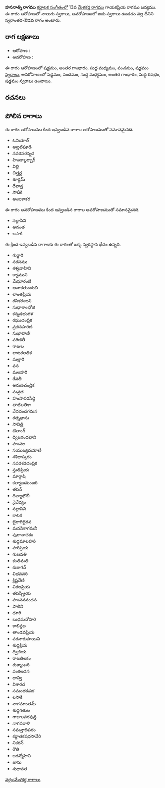 {{Infobox ragam
	| name          	= హసనాత్ని
	| synonym	    	= 
	| mela          	= 
	| chakra        	= 
	| janaka        	= 
	| type          	= స్వరాంతర-ఔడవ
	| arohanam      	= {{svaraC|S|G3|M1|P|S'}} 
	| avarohanam    	= {{svaraC|S'|P|M1|G3|R1|S}}
	| jeeva         	=
	| chhaya        	=
	| nyasa         	=
	| vishesha      	= 
	| equivalent  		= 
}}
{{కర్ణాటక సంగీత రాగాలు}}
'''హసనాత్ని రాగము''' [[కర్ణాటక సంగీతం]]లో 13వ [[మేళకర్త రాగము]] గాయకప్రియ రాగము జన్యము.  ఈ రాగం ఆరోహణలో నాలుగు స్వరాలు, అవరోహణంలో ఐదు స్వరాలు ఉండడం వల్ల దీనిని స్వరాంతర-ఔడవ రాగం అంటారు.


==రాగ లక్షణాలు==


* ఆరోహణ : {{svaraC|S|G3|M1|P|S'}} 
* అవరోహణ : {{svaraC|S'|P|M1|G3|R1|S}}

ఈ రాగం ఆరోహణంలో షడ్జమం, అంతర గాంధారం, సుద్ద మధ్యమం, పంచమం, షడ్జమం [[స్వరాలు]], అవరోహణంలో షడ్జమం, పంచమం, సుద్ద మధ్యమం, అంతర గాంధారం, సుద్ద రిషభం, షడ్జమం [[స్వరాలు]] ఉంటాయి.

==రచనలు==



==పోలిన రాగాలు==
ఈ రాగం ఆరోహణము కింద ఇవ్వబడిన రాగాల ఆరోహణముతో సమానమైనది.
* ఓవియాల్
* అట్లటిపూడి
* నవరసరన్నద
* హిండాల్దర్బార్
* విల్లి
* చిత్తర్ణ
* శూర్ణమ్
* దేవాన్త
* సౌదీకి
* అంబకాకర

ఈ రాగం అవరోహణము కింద ఇవ్వబడిన రాగాల అవరోహణముతో సమానమైనది.
* సల్లాసిని
* అనంత
* లసాకి

ఈ క్రింద ఇవ్వబడిన రాగాలకు ఈ రాగంతో ఒక్క స్వరస్థాన భేదం ఉన్నది.
* గుర్జారి
* నరసము
* శశ్వవాహిని
* క్యాముని
* మేఘారంజీ
* అనాకతుందుబి
* లాంతప్రియ
* రసికరంజని
* సుధాకాంభోజి
* కన్నడభంగళ
* రఘుచంద్రిక
* వ్రజినహరిణి
* సుఖావాణి
* పరిణితీ
* గాజుల
* లాటరలతిక
* మల్లారి
* వన
* మలహరి
* రేవతీ
* అరుణచంద్రిక
* సువ్రత
* హంసావరసిద్ధి
* తాటిలతికా
* వేదదండగమన
* రత్నభాను
* సావిత్రి
* టిలాంగ్
* ద్విజగంధభాని
* హంసల
* సయుజ్యదయాణి
* శశిభాస్కరం
* నవరశరచంద్రిక
* స్తుతిప్రియ
* మార్గాషి
* కల్యాణమంజరి
* తపన్
* దివ్యాభౌలీ
* నైవేద్యం
* సల్లాసిని
* కాటక
* బైరాగిభైరవ
* మనసికాగమనీ
* పురానాచకం
* శుధ్ధమాలహరి
* హరిప్రియ
* గుణవతి
* కంతిమతి
* కుజుగన్
* విభవవరి
* క్రిష్ణవేణి
* విఠలప్రియ
* తపస్ప్రియ
* హంసననందన
* పాలిని
* ధూరి
* బుధమనోహరి
* కాలిన్దజ
* తాండవప్రియ
* వరనారుపాయిని
* శుధ్ధక్రియ
* ద్విజీయ
* రాజతిలకం
* రుక్మాంబరి
* వంకలచన
* దాన్వి
* విశారద
* సమంతడిపక
* లసాకి
* నాగమాంతమ్
* శుధ్ధగతుల
* గాజులవరపుర్తి
* నాగవరాళి
* సమన్తాదిపరం
* కర్ణాతకషధసావేరి
* నికరన్
* రౌతి
* జగన్మోహిని
* జాసు
* శుధానత



[[వర్గం:మేళకర్త రాగాలు]]